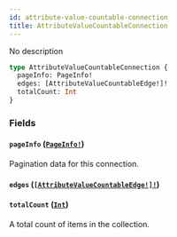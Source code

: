 ```yaml
---
id: attribute-value-countable-connection
title: AttributeValueCountableConnection
---
```


No description

```graphql
type AttributeValueCountableConnection {
  pageInfo: PageInfo!
  edges: [AttributeValueCountableEdge!]!
  totalCount: Int
}
```

### Fields

#### `pageInfo` ([`PageInfo!`](/developer/api-reference/objects/page-info))

Pagination data for this connection.

#### `edges` ([`[AttributeValueCountableEdge!]!`](/developer/api-reference/objects/attribute-value-countable-edge))

#### `totalCount` ([`Int`](/developer/api-reference/scalars/int))

A total count of items in the collection.
